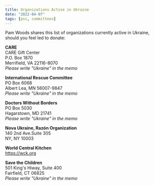```yaml
---
title: Organizations Active in Ukraine
date: "2022-04-07"
tags: [psc, committees]
---
```


Pam Woods shares this list of organizations currently active in Ukraine, should you feel led to donate:

**CARE**<br/>
CARE Gift Center<br/>P.O. Box 1870<br/>
Merrifield, VA 22116-8070<br/>
_Please write "Ukraine" in the memo_

**International Rescue Committee**<br/>
PO Box 6068<br/>
Albert Lea, MN 56007-9847<br/>
_Please write "Ukraine" in the memo_

**Doctors Without Borders**<br/>
PO Box 5030<br/>
Hagarstown, MD 21741<br/>
_Please write "Ukraine" in the memo_

**Nova Ukraine, Razón Organization**<br/>
140 2nd Ave.Suite 305<br/>
NY, NY 10003

**World Central Kitchen**<br/>
https://wck.org

**Save the Children**<br/>
501 King's Hiway, Suite 400<br/>
Fairfield, CT 06825<br/>
_Please write "Ukraine" in the memo_
